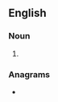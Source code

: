 {{also|Bourns}}
==English==

===Noun===
{{head|en|noun plural form}}

# {{plural of|bourn|lang=en}}

===Anagrams===
* {{anagrams|en|Burson|burons|suborn}}